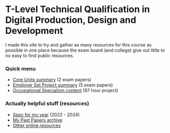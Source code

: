 # T-Level Technical Qualification in Digital Production, Design and Development

I made this site to try and gather as many resources for this course as possible in one place because the exam board (and college) give out little to no easy to find public resources.

### Quick menu
- [Core Units summary](/summaries/core-units-exams) (2 exam papers)
- [Employer Set Project summary](/summaries/employer-set-project) (5 exam papers)
- [Occupational Specialism content](/summaries/occupational-specialism) (67 hour project)

### Actually helpful stuff (resources)

- [Spec for my year](https://qualifications.pearson.com/content/dam/pdf/TLevels/digital/2020/specification-and-sample-assessments/t-level-tq-in-digital-production-design-and-development-spec1.pdf) (2022 - 2024)
- [My Past Papers archive](/past-papers)
- [Other online resources](/resources)